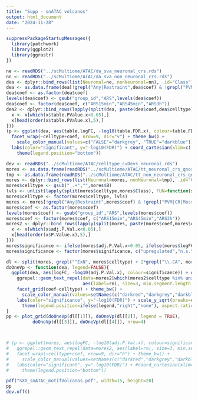 ```yaml
---
title: "Supp - snATAC volcanos"
output: html_document
date: "2024-11-28"
---
```


```r
suppressPackageStartupMessages({
  library(patchwork)
  library(ggplot2)
  library(ggrastr)
})
```

```r
ne <- readRDS("../scMultiome/ATAC/da_sva_neuronal_crs.rds")
nn <- readRDS("../scMultiome/ATAC/da_sva_non_neuronal_crs.rds")
dea <- dplyr::bind_rows(list(Neuronal=ne, nonNeuronal=nn), .id="Class")
dea <- as.data.frame(dea[!grepl("Any|Restraint",dea$coef) & !grepl("PVM|CR|cycling|other",dea$celltype),])
dea$coef <- as.factor(dea$coef)
levels(dea$coef) <- gsub("group_id","ARS",levels(dea$coef))
dea$coef <- factor(dea$coef, c("ARS15min","ARS45min","ARS3h"))
dea2 <- dplyr::bind_rows(lapply(split(dea, paste(dea$coef,dea$celltype)), FUN=function(x){
  x <- x[which(x$table.PValue.x<0.05),]
  x[head(order(x$table.PValue.x),5),]
}))
(p <- ggplot(dea, aes(table.logFC, -log10(table.FDR.x), colour=table.FDR.x<0.05)) + geom_point_rast(size=1) + 
  facet_wrap(~celltype+coef, nrow=9, dir="v") + theme_bw() +
    scale_color_manual(values=c("FALSE"="darkgrey", "TRUE"="darkblue")) +
  labs(color="significant", y="-log10(FDR)") + coord_cartesian(xlim=c(-4,4)) +
    theme(legend.position="bottom"))
```



```r
dev <- readRDS("../scMultiome/ATAC/celltype_cvDevs_neuronal.rds")
mores <- as.data.frame(readRDS("../scMultiome/ATAC/tt_neuronal_crs_qnorm.rds"))
tmp <- as.data.frame(readRDS("../scMultiome/ATAC/tt_non_neuronal_crs_qnorm.rds"))
mores <- dplyr::bind_rows(list(Neuronal=mores, nonNeuronal=tmp), .id="Class")
mores$celltype <- gsub("_.+","",mores$B)
lvls <- unlist(lapply(split(mores$celltype,mores$Class), FUN=function(x) sort(unique(x))))
mores$celltype <- factor(mores$celltype, lvls)
mores <- mores[!grepl("Any|Restraint",mores$coef) & !grepl("PVM|CR|Mossy|Ccn2|cycling|vascular|other",mores$celltype),]
mores$coef <- as.factor(mores$coef)
levels(mores$coef) <- gsub("group_id","ARS",levels(mores$coef))
mores$coef <- factor(mores$coef, c("ARS15min","ARS45min","ARS3h"))
mores2 <- dplyr::bind_rows(lapply(split(mores, paste(mores$coef,mores$celltype)), FUN=function(x){
  x <- x[which(x$adj.P.Val.x<0.05),]
  x[head(order(x$P.Value.x),5),]
}))
mores$significance <- ifelse(mores$adj.P.Val.x<0.05, ifelse(mores$logFC>0,"upregulated","downregulated"),"n.s.")
mores$significance <- factor(mores$significance, c("upregulated","n.s.","downregulated"))

dl <- split(mores, grepl("^ExN", mores$celltype) + 2*grepl("\\.CA", mores$celltype) + 10*grepl("^InhN", mores$celltype))[c("3","1","10","0")]
doOneVp <- function(dea, legend=FALSE){
  ggplot(dea, aes(logFC, -log10(adj.P.Val.x), colour=significance)) + geom_point_rast(size=1, raster.dpi = 150) + 
    ggrepel::geom_text_repel(data=mores2[which(mores2$celltype %in% unique(dea$celltype)),,drop=FALSE], 
                             aes(label=rn), size=3, min.segment.length = 0, color="black") +
    facet_grid(coef~celltype) + theme_bw() +
      scale_color_manual(values=setNames(c("darkred","darkgrey","darkblue"), levels(dea$significance))) +
    labs(color="significance", y="-log10(FDR)") + scale_y_sqrt(breaks=c(2,5,10)) +
      theme(legend.position=ifelse(legend,"right","none"), aspect.ratio=5/8)  
}
pp <- plot_grid(doOneVp(dl[[1]]), doOneVp(dl[[2]], legend = TRUE),
          doOneVp(dl[[3]]), doOneVp(dl[[4]]), nrow=4)



# (p <- ggplot(mores, aes(logFC, -log10(adj.P.Val.x), colour=significance)) + geom_point_rast(size=1, raster.dpi=200) + 
#   ggrepel::geom_text_repel(data=mores2, aes(label=rn), size=3, min.segment.length = 0, color="black") +
#   facet_wrap(~celltype+coef, nrow=9, dir="h") + theme_bw() +
#     scale_color_manual(values=setNames(c("darkred","darkgrey","darkblue"), levels(mores$significance))) +
#   labs(color="significant", y="-log10(FDR)") + #coord_cartesian(xlim=c(-4,4)) +
#     theme(legend.position="bottom"))

```

```r
pdf("SXX_snATAC_motifVolcanos.pdf", width=15, height=20)
pp
dev.off()
```
